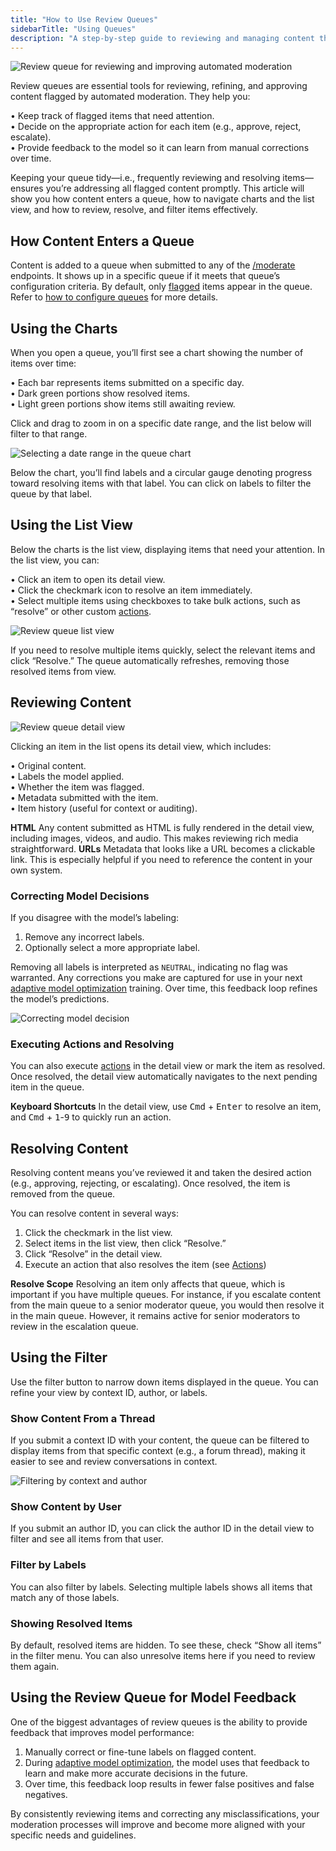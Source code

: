 ```yaml
---
title: "How to Use Review Queues"
sidebarTitle: "Using Queues"
description: "A step-by-step guide to reviewing and managing content that has been flagged for moderation"
---
```


<Frame>
  <img
    className="block"
    src="/images/content-queue.png"
    alt="Review queue for reviewing and improving automated moderation"
  />
</Frame>

Review queues are essential tools for reviewing, refining, and approving content flagged by automated moderation. They help you:

• Keep track of flagged items that need attention.  
• Decide on the appropriate action for each item (e.g., approve, reject, escalate).  
• Provide feedback to the model so it can learn from manual corrections over time.

Keeping your queue tidy—i.e., frequently reviewing and resolving items—ensures you’re addressing all flagged content promptly. This article will show you how content enters a queue, how to navigate charts and the list view, and how to review, resolve, and filter items effectively.

## How Content Enters a Queue

Content is added to a queue when submitted to any of the [/moderate](/api-reference/moderate/analyze-text) endpoints. It shows up in a specific queue if it meets that queue’s configuration criteria. By default, only [flagged](/content-moderation/flagging-thresholds) items appear in the queue. Refer to [how to configure queues](/review-queues/configuration#configuring-the-queue) for more details.

## Using the Charts

When you open a queue, you’ll first see a chart showing the number of items over time:

• Each bar represents items submitted on a specific day.  
• Dark green portions show resolved items.  
• Light green portions show items still awaiting review.

Click and drag to zoom in on a specific date range, and the list below will filter to that range.

<Frame caption="Selecting a date range using the chart">
  <img
    className="block"
    src="/images/queue-zoom.gif"
    alt="Selecting a date range in the queue chart"
  />
</Frame>

Below the chart, you’ll find labels and a circular gauge denoting progress toward resolving items with that label. You can click on labels to filter the queue by that label.

## Using the List View

Below the charts is the list view, displaying items that need your attention. In the list view, you can:

• Click an item to open its detail view.  
• Click the checkmark icon to resolve an item immediately.  
• Select multiple items using checkboxes to take bulk actions, such as “resolve” or other custom [actions](/review-queues/actions).

<Frame caption="The queue is a list of items that need to be reviewed">
  <img
    className="block"
    src="/images/content-queue-list.png"
    alt="Review queue list view"
  />
</Frame>

If you need to resolve multiple items quickly, select the relevant items and click “Resolve.” The queue automatically refreshes, removing those resolved items from view.

## Reviewing Content

<Frame caption="The detail view for an item in the queue">
  <img
    className="block"
    src="/images/content-queue-detail-2.png"
    alt="Review queue detail view"
  />
</Frame>

Clicking an item in the list opens its detail view, which includes:

• Original content.  
• Labels the model applied.  
• Whether the item was flagged.  
• Metadata submitted with the item.  
• Item history (useful for context or auditing).

<Tip>
  <strong>HTML</strong>
  <span>
    Any content submitted as HTML is fully rendered in the detail view,
    including images, videos, and audio. This makes reviewing rich media
    straightforward.
  </span>
</Tip>

<Tip>
  <strong>URLs</strong>
  <span>
    Metadata that looks like a URL becomes a clickable link. This is especially
    helpful if you need to reference the content in your own system.
  </span>
</Tip>

### Correcting Model Decisions

If you disagree with the model’s labeling:

1. Remove any incorrect labels.
2. Optionally select a more appropriate label.

Removing all labels is interpreted as `NEUTRAL`, indicating no flag was warranted. Any corrections you make are captured for use in your next [adaptive model optimization](/custom-models/adaptive-model-optimization) training. Over time, this feedback loop refines the model’s predictions.

<Frame caption="Correcting an AI decision by removing a label and adding a new one">
  <img
    className="block"
    src="/images/content-queue-correct.gif"
    alt="Correcting model decision"
  />
</Frame>

### Executing Actions and Resolving

You can also execute [actions](/review-queues/actions) in the detail view or mark the item as resolved. Once resolved, the detail view automatically navigates to the next pending item in the queue.

<Tip>
  <strong>Keyboard Shortcuts</strong>
  <span>
    In the detail view, use <kbd>Cmd</kbd> + <kbd>Enter</kbd>
    to resolve an item, and <kbd>Cmd</kbd> + <kbd>1</kbd>-<kbd>9</kbd>
    to quickly run an action.
  </span>
</Tip>

## Resolving Content

Resolving content means you’ve reviewed it and taken the desired action (e.g., approving, rejecting, or escalating). Once resolved, the item is removed from the queue.

You can resolve content in several ways:

1. Click the checkmark in the list view.
2. Select items in the list view, then click “Resolve.”
3. Click “Resolve” in the detail view.
4. Execute an action that also resolves the item (see [Actions](/review-queues/actions#resolving-an-item-when-action-is-executed))

<Info>
  <strong>Resolve Scope</strong>
  <span>
    Resolving an item only affects that queue, which is important if you have
    multiple queues. For instance, if you escalate content from the main queue
    to a senior moderator queue, you would then resolve it in the main queue.
    However, it remains active for senior moderators to review in the escalation
    queue.
  </span>
</Info>

## Using the Filter

Use the filter button to narrow down items displayed in the queue. You can refine your view by context ID, author, or labels.

### Show Content From a Thread

If you submit a context ID with your content, the queue can be filtered to display items from that specific context (e.g., a forum thread), making it easier to see and review conversations in context.

<Frame>
  <img
    className="block"
    src="/images/context-author.png"
    alt="Filtering by context and author"
  />
</Frame>

### Show Content by User

If you submit an author ID, you can click the author ID in the detail view to filter and see all items from that user.

### Filter by Labels

You can also filter by labels. Selecting multiple labels shows all items that match any of those labels.

### Showing Resolved Items

By default, resolved items are hidden. To see these, check “Show all items” in the filter menu. You can also unresolve items here if you need to review them again.

## Using the Review Queue for Model Feedback

One of the biggest advantages of review queues is the ability to provide feedback that improves model performance:

1. Manually correct or fine-tune labels on flagged content.
2. During [adaptive model optimization](/custom-models/adaptive-model-optimization), the model uses that feedback to learn and make more accurate decisions in the future.
3. Over time, this feedback loop results in fewer false positives and false negatives.

By consistently reviewing items and correcting any misclassifications, your moderation processes will improve and become more aligned with your specific needs and guidelines.
